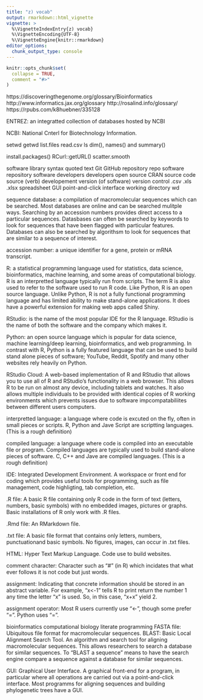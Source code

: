 ```yaml
---
title: "z) vocab"
output: rmarkdown::html_vignette
vignette: >
  %\VignetteIndexEntry{z) vocab}
  %\VignetteEncoding{UTF-8}
  %\VignetteEngine{knitr::rmarkdown}
editor_options: 
  chunk_output_type: console
---
```


```r
knitr::opts_chunk$set(
  collapse = TRUE,
  comment = "#>"
)
```

https://discoveringthegenome.org/glossary/Bioinformatics
http://www.informatics.jax.org/glossary
http://rosalind.info/glossary/
https://rpubs.com/k8huebner/335128

ENTREZ: an integratted collection of databases hosted by NCBI

NCBI: National Cnterl for Biotechnology Information.



setwd
getwd
list.files
read.csv
ls
dim(), names() and  summary()



install.packages()
RCurl::getURL()
scatter.smooth


software
library
syntax
quoted text
Git
GitHub
repository
repo
software repository
software developers
developers
open source
CRAN
source code
source (verb)
developement version (of software)
version control
.csv
.xls
.xlsx
spreadsheet
GUI
point-and-click interface
working directory
wd

sequence database: a compilation of macromolecular sequences which can be searched.  Most databases are online and can be searched mulitple ways.   Searching by an accession numbers provides direct access to a particular sequences. Datasbases can often be searched by keywords to look for sequences that have been flagged with particular features.  Databases can also be searched by algorithsm to look for sequences that are similar to a sequence of interest.

accession number: a unique identifier for a gene, protein or mRNA transcript. 

R: a statistical programming language used for statistics, data science, bioinformatics, machine learning, and some areas of computational biology.  R is an interpretted language typically run from scripts.  The term R is also used to refer to the software used to run R code.  Like Python, R is an open source language.  Unlike Python, R is not a fully functional programming language and has limited ability to make stand-alone applications. It does have a powerful extension for making web apps called Shiny.

RStudio: is the name of the most popular IDE for the R language.  RStudio is the name of both the software and the company which makes it.

Python: an open source language which is popular for data science, machine learning/deep learning, bioinformatics, and web programming. In contrast with R, Python is a fully featured language that can be used to build stand alone pieces of software; YouTube, Reddit, Spotify and many other websites rely heavily on Python.

RStudio Cloud: A web-based implementation of R and RStudio that allows you to use all of R and RStudio's functionality in a web browser. This allows R to be run on almost any device, including tablets and watches.  It also allows multiple individuals to be provided with identical copies of R working environments which prevents issues due to software impcompatabiliites between different users computers.

interpretted language: a language where code is excuted on the fly, often in small pieces or scripts. R, Python and Jave Script are scriptting languages.  (This is a rough definition)

compiled language: a language where code is compiled into an executable file or program.  Compiled languages are typically used to build stand-alone pieces of software.  C, C++ and Jave are compiled languages.  (This is a rough definition)

IDE: Integrated Development Environment.  A workspace or front end for coding which provides useful tools for programming, such as file management, code highligting, tab completion, etc.

.R file: A basic R file containing only R code in the form of text (letters, numbers, basic symbols) with no embedded images, pictures or graphs.  Basic installations of R only work with .R files.

.Rmd file: An RMarkdown file.  

.txt file: A basic file format that contains only letters, numbers, punctuationand basic symbols. No figures, images, can occur in .txt files. 

HTML: Hyper Text Markup Language.  Code use to build websites.

comment character: Character such as "#" (in R) which incidates that what ever follows it is not code but just words.

assignment: Indicating that concrete information should be stored in an abstract variable.  For example, "x<-1" tells R to print return the number 1 any time the letter "x" is used. So, in this case, "x+x" yield 2.  

assignment operator: Most R users currently use "<-", though some prefer "=".  Python uses "=".

bioinformatics
computational biology
literate programming
FASTA file: Ubiquitous file format for macromolecular sequences. 
BLAST: Basic Local Alignment Search Tool.  An algorithm and search tool for aligning macromolecular sequences. This allows researchers to search a database for similar sequences. To "BLAST a sequence" means to have the search engine compare a sequence against a database for similar sequences.

GUI: Graphical User Interface.  A graphical front-end for a program, in particular where all operations are carried out via a point-and-click interface.  Most programms for aligning sequences and building phylogenetic trees have a GUI.
